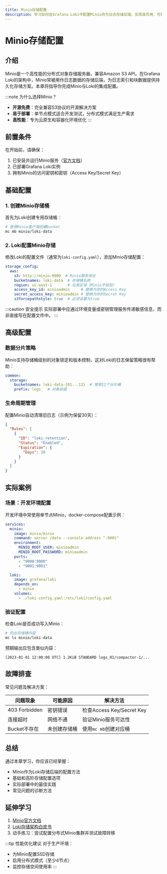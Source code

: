 ```yaml
---
title: Minio存储配置
description: 学习如何在Grafana Loki中配置Minio作为日志存储后端，实现高可用、可扩展的日志存储方案。
---
```


# Minio存储配置

## 介绍

Minio是一个高性能的分布式对象存储服务器，兼容Amazon S3 API。在Grafana Loki的架构中，Minio常被用作日志数据的存储后端，为日志索引和块数据提供持久化存储方案。本章将指导你完成Minio与Loki的集成配置。

:::note 为什么选择Minio？
- **开源免费**：完全兼容S3协议的开源解决方案
- **易于部署**：单节点模式适合开发测试，分布式模式满足生产需求
- **高性能**：专为云原生和容器化环境优化
:::

## 前置条件

在开始前，请确保：
1. 已安装并运行Minio服务（[官方文档](https://min.io/docs/minio/linux/index.html)）
2. 已部署Grafana Loki实例
3. 拥有Minio的访问密钥和密钥（Access Key/Secret Key）

## 基础配置

### 1. 创建Minio存储桶

首先为Loki创建专用存储桶：

```bash
# 使用Minio客户端创建bucket
mc mb minio/loki-data
```

### 2. Loki配置Minio存储

修改Loki的配置文件（通常为`loki-config.yaml`），添加Minio存储配置：

```yaml
storage_config:
  aws:
    s3: http://minio:9000  # Minio服务地址
    bucketnames: loki-data  # 存储桶名称
    region: us-east-1       # 任意区域（Minio不校验）
    access_key_id: minioadmin     # 替换为你的Access Key
    secret_access_key: minioadmin # 替换为你的Secret Key
    s3forcepathstyle: true  # 必须设置为true
```

:::caution 安全提示
实际部署中应通过环境变量或密钥管理服务传递敏感信息，而非直接写在配置文件中。
:::

## 高级配置

### 数据分片策略

Minio支持存储桶级别的对象锁定和版本控制，这对Loki的日志保留策略很有帮助：

```yaml
common:
  storage:
    bucketnames: loki-data-{01...12}  # 使用12个分片桶
    prefix: logs_  # 对象前缀
```

### 生命周期管理

配置Minio自动清理旧日志（示例为保留30天）：

```json
{
  "Rules": [
    {
      "ID": "loki-retention",
      "Status": "Enabled",
      "Expiration": {
        "Days": 30
      }
    }
  ]
}
```

## 实际案例

### 场景：开发环境配置

开发环境中常使用单节点Minio，docker-compose配置示例：

```yaml
services:
  minio:
    image: minio/minio
    command: server /data --console-address ":9001"
    environment:
      MINIO_ROOT_USER: minioadmin
      MINIO_ROOT_PASSWORD: minioadmin
    ports:
      - "9000:9000"
      - "9001:9001"

  loki:
    image: grafana/loki
    depends_on:
      - minio
    volumes:
      - ./loki-config.yaml:/etc/loki/config.yaml
```

### 验证配置

检查Loki是否成功写入Minio：

```bash
# 列出存储桶内容
mc ls minio/loki-data
```

预期输出应包含类似内容：
```
[2023-01-01 12:00:00 UTC] 1.2KiB STANDARD logs_01/compactor-1/...
```

## 故障排查

常见问题及解决方案：

| 问题现象 | 可能原因 | 解决方法 |
|---------|---------|---------|
| 403 Forbidden | 密钥错误 | 检查Access Key/Secret Key |
| 连接超时 | 网络不通 | 验证Minio服务可达性 |
| Bucket不存在 | 未创建存储桶 | 使用`mc mb`创建对应桶 |

## 总结

通过本章学习，你应该已经掌握：
- Minio作为Loki存储后端的配置方法
- 基础和高阶存储配置选项
- 实际部署中的最佳实践
- 常见问题的诊断方法

## 延伸学习

1. [Minio官方文档](https://min.io/docs/minio/linux/index.html)
2. [Loki存储架构白皮书](https://grafana.com/docs/loki/latest/storage/)
3. 动手练习：尝试配置分布式Minio集群并测试故障转移

:::tip 性能优化建议
对于生产环境：
- 为Minio配置SSD存储
- 启用分布式模式（至少4节点）
- 监控存储空间使用率
:::